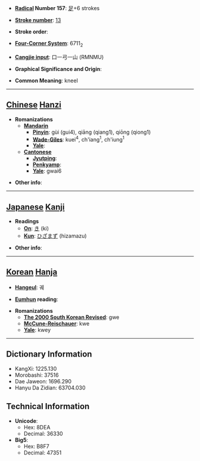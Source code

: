 * '''[[Wiktionary:Chinese radical index| Radical]] Number 157''': [[Wiktionary:Chinese radical index 足|足]]+6 strokes

* '''[[Wiktionary:Chinese total strokes index|Stroke number]]''': [[Wiktionary:Chinese total strokes index 13|13]]

* '''Stroke order''': 

* '''[[Wiktionary:Chinese four corner index|Four-Corner System]]''': 6711<sub>2</sub>

* '''[[Wiktionary:Chinese Cangjie index|Cangjie input]]''': 口一弓一山 (RMNMU)

* '''Graphical Significance and Origin''': 

* '''Common Meaning''': kneel

----

== [[Chinese]] [[Hanzi]] ==

* '''Romanizations'''
** '''[[Mandarin]]'''
*** '''[[Pinyin]]''': gùi (gui4), qiāng (qiang1), qiōng (qiong1)
*** '''[[Wade-Giles]]''': kuei<sup>4</sup>, ch'iang<sup>1</sup>, ch'iung<sup>1</sup>
*** '''[[Yale]]''': 
** '''[[Cantonese]]'''
*** '''[[Jyutping]]''':
*** '''[[Penkyamp]]''': 
*** '''[[Yale]]''': gwai6

* '''Other info''': 

----

== [[Japanese]] [[Kanji]] ==

* '''Readings'''
** '''[[On]]''': [[き]] (ki)
** '''[[Kun]]''': [[ひざまず]] (hizamazu)

* '''Other info''':  

----

== [[Korean]] [[Hanja]] ==

* '''[[Hangeul]]''': 궤

* '''[[Eumhun]] reading''': 

* '''Romanizations'''
** '''[[The 2000 South Korean Revised Romanization|The 2000 South Korean Revised]]''': gwe
** '''[[McCune-Reischauer]]''': kwe
** '''[[Yale]]''': kwey

----

== Dictionary Information ==

* KangXi: 1225.130
* Morobashi: 37516
* Dae Jaweon: 1696.290
* Hanyu Da Zidian: 63704.030

== Technical Information ==

* '''Unicode''':
** Hex: 8DEA
** Decimal: 36330
* '''Big5''':
** Hex: B8F7
** Decimal: 47351